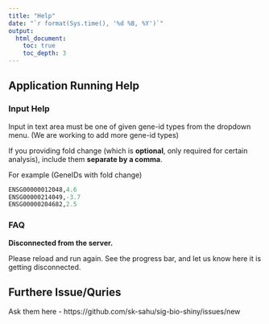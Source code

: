 ```yaml
---
title: "Help"
date: "`r format(Sys.time(), '%d %B, %Y')`"
output: 
  html_document:
    toc: true
    toc_depth: 3
---
```


## Application Running Help
### Input Help
Input in text area must be one of given gene-id types from the dropdown menu. (We are working to add more gene-id types)

If you providing fold change (which is **optional**, only required for certain analysis), include them **separate by a comma**.

For example (GeneIDs with fold change)
```r
ENSG00000012048,4.6
ENSG00000214049,-3.7
ENSG00000204682,2.5
```

### FAQ

**Disconnected from the server.**

Please reload and run again. See the progress bar, and let us know here it is getting disconnected.

## Furthere Issue/Quries
Ask them here - https://github.com/sk-sahu/sig-bio-shiny/issues/new